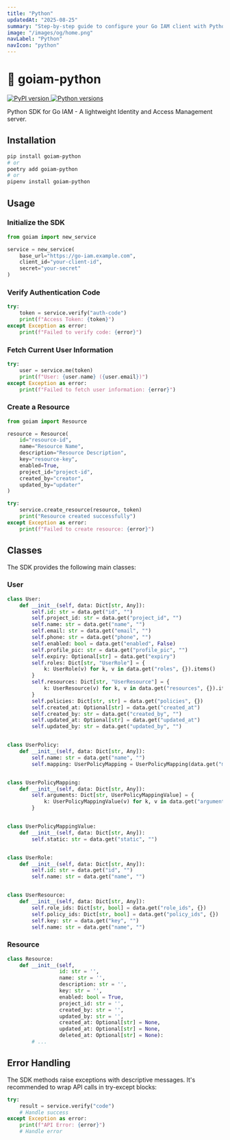 ```yaml
---
title: "Python"
updatedAt: "2025-08-25"
summary: "Step-by-step guide to configure your Go IAM client with Python."
image: "/images/og/home.png"
navLabel: "Python"
navIcon: "python"
---
```




# 🔐 goiam-python

<div className="flex gap-2 mb-4">
  <a href="https://badge.fury.io/py/goiam-python" target="_blank" rel="noopener noreferrer" className="mr-4">
    <img src="https://badge.fury.io/py/goiam-python.svg" alt="PyPI version" />
  </a>
  <a href="https://pypi.org/project/goiam-python/" target="_blank" rel="noopener noreferrer">
    <img src="https://img.shields.io/pypi/pyversions/goiam-python.svg" alt="Python versions" />
  </a>
</div>

Python SDK for Go IAM - A lightweight Identity and Access Management server.

## Installation

```bash
pip install goiam-python
# or
poetry add goiam-python
# or
pipenv install goiam-python
```

## Usage

### Initialize the SDK

```python
from goiam import new_service

service = new_service(
    base_url="https://go-iam.example.com",
    client_id="your-client-id",
    secret="your-secret"
)
```

### Verify Authentication Code

```python
try:
    token = service.verify("auth-code")
    print(f"Access Token: {token}")
except Exception as error:
    print(f"Failed to verify code: {error}")
```

### Fetch Current User Information

```python
try:
    user = service.me(token)
    print(f"User: {user.name} ({user.email})")
except Exception as error:
    print(f"Failed to fetch user information: {error}")
```

### Create a Resource

```python
from goiam import Resource

resource = Resource(
    id="resource-id",
    name="Resource Name",
    description="Resource Description",
    key="resource-key",
    enabled=True,
    project_id="project-id",
    created_by="creator",
    updated_by="updater"
)

try:
    service.create_resource(resource, token)
    print("Resource created successfully")
except Exception as error:
    print(f"Failed to create resource: {error}")
```

## Classes

The SDK provides the following main classes:

### User

```python
class User:
    def __init__(self, data: Dict[str, Any]):
        self.id: str = data.get("id", "")
        self.project_id: str = data.get("project_id", "")
        self.name: str = data.get("name", "")
        self.email: str = data.get("email", "")
        self.phone: str = data.get("phone", "")
        self.enabled: bool = data.get("enabled", False)
        self.profile_pic: str = data.get("profile_pic", "")
        self.expiry: Optional[str] = data.get("expiry")
        self.roles: Dict[str, "UserRole"] = {
            k: UserRole(v) for k, v in data.get("roles", {}).items()
        }
        self.resources: Dict[str, "UserResource"] = {
            k: UserResource(v) for k, v in data.get("resources", {}).items()
        }
        self.policies: Dict[str, str] = data.get("policies", {})
        self.created_at: Optional[str] = data.get("created_at")
        self.created_by: str = data.get("created_by", "")
        self.updated_at: Optional[str] = data.get("updated_at")
        self.updated_by: str = data.get("updated_by", "")


class UserPolicy:
    def __init__(self, data: Dict[str, Any]):
        self.name: str = data.get("name", "")
        self.mapping: UserPolicyMapping = UserPolicyMapping(data.get("mapping", {}))


class UserPolicyMapping:
    def __init__(self, data: Dict[str, Any]):
        self.arguments: Dict[str, UserPolicyMappingValue] = {
            k: UserPolicyMappingValue(v) for k, v in data.get("arguments", {}).items()
        }


class UserPolicyMappingValue:
    def __init__(self, data: Dict[str, Any]):
        self.static: str = data.get("static", "")


class UserRole:
    def __init__(self, data: Dict[str, Any]):
        self.id: str = data.get("id", "")
        self.name: str = data.get("name", "")


class UserResource:
    def __init__(self, data: Dict[str, Any]):
        self.role_ids: Dict[str, bool] = data.get("role_ids", {})
        self.policy_ids: Dict[str, bool] = data.get("policy_ids", {})
        self.key: str = data.get("key", "")
        self.name: str = data.get("name", "")
```

### Resource

```python
class Resource:
    def __init__(self,
                 id: str = '',
                 name: str = '',
                 description: str = '',
                 key: str = '',
                 enabled: bool = True,
                 project_id: str = '',
                 created_by: str = '',
                 updated_by: str = '',
                 created_at: Optional[str] = None,
                 updated_at: Optional[str] = None,
                 deleted_at: Optional[str] = None):
        # ...
```

## Error Handling

The SDK methods raise exceptions with descriptive messages. It's recommended to wrap API calls in try-except blocks:

```python
try:
    result = service.verify("code")
    # Handle success
except Exception as error:
    print(f"API Error: {error}")
    # Handle error
```